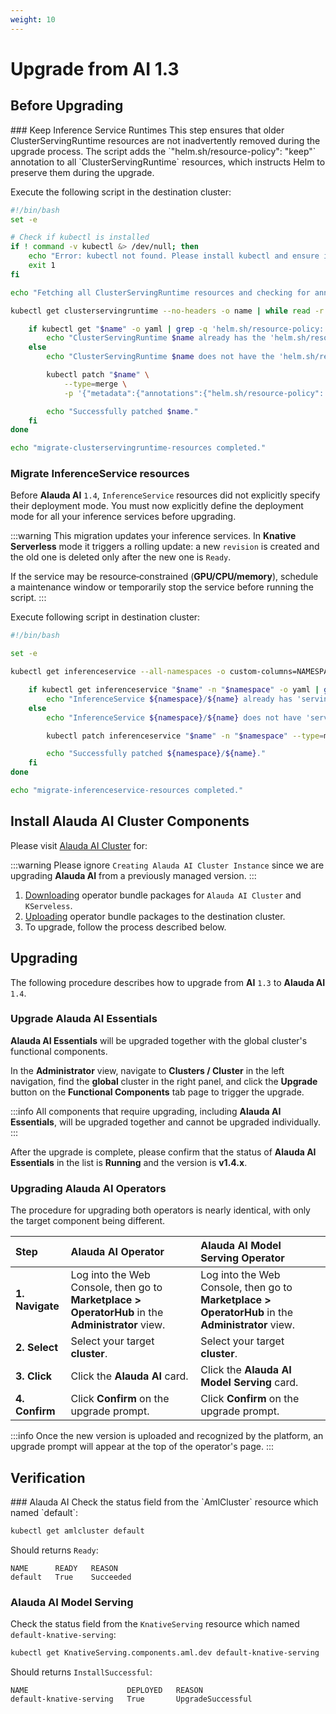 ```yaml
---
weight: 10
---
```


# Upgrade from AI 1.3


## Before Upgrading

<Steps>
### Keep Inference Service Runtimes
This step ensures that older ClusterServingRuntime resources are not inadvertently removed during the upgrade process. The script adds the `"helm.sh/resource-policy": "keep"` annotation to all `ClusterServingRuntime` resources, which instructs Helm to preserve them during the upgrade.


Execute the following script in the destination cluster:

```bash title="migrate-clusterservingruntime-resources.sh"
#!/bin/bash
set -e

# Check if kubectl is installed
if ! command -v kubectl &> /dev/null; then
    echo "Error: kubectl not found. Please install kubectl and ensure it is in your PATH."
    exit 1
fi

echo "Fetching all ClusterServingRuntime resources and checking for annotations..."

kubectl get clusterservingruntime --no-headers -o name | while read -r name; do

    if kubectl get "$name" -o yaml | grep -q 'helm.sh/resource-policy: keep'; then
        echo "ClusterServingRuntime $name already has the 'helm.sh/resource-policy: keep' annotation. Skipping."
    else
        echo "ClusterServingRuntime $name does not have the 'helm.sh/resource-policy: keep' annotation. Patching..."

        kubectl patch "$name" \
            --type=merge \
            -p '{"metadata":{"annotations":{"helm.sh/resource-policy": "keep"}}}'

        echo "Successfully patched $name."
    fi
done

echo "migrate-clusterservingruntime-resources completed."
```



### Migrate InferenceService resources

Before **Alauda AI** `1.4`, `InferenceService` resources did not explicitly specify their deployment mode. You must now explicitly define the deployment mode for all your inference services before upgrading.

:::warning
This migration updates your inference services. In **Knative Serverless** mode it triggers a rolling update: a new `revision` is created and the old one is deleted only after the new one is `Ready`.

If the service may be resource‑constrained (**GPU/CPU/memory**), schedule a maintenance window or temporarily stop the service before running the script.
:::


Execute following script in destination cluster:

```bash title="migrate-inferenceservice-resources.sh"
#!/bin/bash

set -e

kubectl get inferenceservice --all-namespaces -o custom-columns=NAMESPACE:.metadata.namespace,NAME:.metadata.name --no-headers | while read -r namespace name; do

    if kubectl get inferenceservice "$name" -n "$namespace" -o yaml | grep -q 'serving.kserve.io/deploymentMode:' ; then
        echo "InferenceService ${namespace}/${name} already has 'serving.kserve.io/deploymentMode' annotation. Skipping."
    else
        echo "InferenceService ${namespace}/${name} does not have 'serving.kserve.io/deploymentMode' annotation. Patching..."

        kubectl patch inferenceservice "$name" -n "$namespace" --type=merge -p '{"metadata":{"annotations":{"serving.kserve.io/deploymentMode": "Serverless"}}}'

        echo "Successfully patched ${namespace}/${name}."
    fi
done

echo "migrate-inferenceservice-resources completed."
```
</Steps>

## Install Alauda AI Cluster Components

Please visit [Alauda AI Cluster](../installation/ai-cluster.mdx) for:

:::warning
Please ignore `Creating Alauda AI Cluster Instance` since we are upgrading **Alauda AI** from a previously managed version.
:::

1. [Downloading](../installation/ai-cluster.mdx#downloading) operator bundle packages for `Alauda AI Cluster` and `KServeless`.
2. [Uploading](../installation/ai-cluster.mdx#uploading) operator bundle packages to the destination cluster.
3. To upgrade, follow the process described below.



## Upgrading

The following procedure describes how to upgrade from **AI** `1.3` to **Alauda AI** `1.4`.

### Upgrade Alauda AI Essentials

**Alauda AI Essentials** will be upgraded together with the global cluster's functional components.

In the **Administrator** view, navigate to **Clusters / Cluster** in the left navigation, find the **global** cluster in the right panel, and click the **Upgrade** button on the **Functional Components** tab page to trigger the upgrade.

:::info
All components that require upgrading, including **Alauda AI Essentials**, will be upgraded together and cannot be upgraded individually.
:::

After the upgrade is complete, please confirm that the status of **Alauda AI Essentials** in the list is **Running** and the version is **v1.4.x**.

### Upgrading Alauda AI Operators

The procedure for upgrading both operators is nearly identical, with only the target component being different.

| Step | Alauda AI Operator | Alauda AI Model Serving Operator |
| :--- | :--- | :--- |
| **1. Navigate** | Log into the Web Console, then go to **Marketplace > OperatorHub** in the **Administrator** view. | Log into the Web Console, then go to **Marketplace > OperatorHub** in the **Administrator** view. |
| **2. Select** | Select your target **cluster**. | Select your target **cluster**. |
| **3. Click** | Click the **Alauda AI** card. | Click the **Alauda AI Model Serving** card. |
| **4. Confirm** | Click **Confirm** on the upgrade prompt. | Click **Confirm** on the upgrade prompt. |

:::info
    Once the new version is uploaded and recognized by the platform, an upgrade prompt will appear at the top of the operator's page.
:::
## Verification

<Steps>
### Alauda AI
Check the status field from the `AmlCluster` resource which named `default`:

```bash
kubectl get amlcluster default
```

Should returns `Ready`:

```
NAME      READY   REASON
default   True    Succeeded
```
### Alauda AI Model Serving
Check the status field from the `KnativeServing` resource which named `default-knative-serving`:

```bash
kubectl get KnativeServing.components.aml.dev default-knative-serving
```

Should returns `InstallSuccessful`:

```
NAME                      DEPLOYED   REASON
default-knative-serving   True       UpgradeSuccessful
```
</Steps>